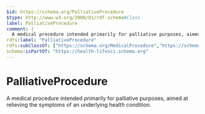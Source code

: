 ```yaml
---
$id: https://schema.org/PalliativeProcedure
$type: http://www.w3.org/2000/01/rdf-schema#Class
label: PalliativeProcedure
comment: |
  A medical procedure intended primarily for palliative purposes, aimed at relieving the symptoms of an underlying health condition.
rdfs:label: "PalliativeProcedure"
rdfs:subClassOf: ["https://schema.org/MedicalProcedure","https://schema.org/MedicalTherapy"]
schema:isPartOf: "https://health-lifesci.schema.org"
---
```


# PalliativeProcedure

A medical procedure intended primarily for palliative purposes, aimed at relieving the symptoms of an underlying health condition.

